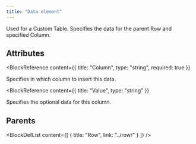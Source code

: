 ```yaml
---
title: "Data element"
---
```



Used for a Custom Table. Specifies the data for the parent Row and specified Column.


## Attributes

<BlockWrapper>

  <BlockReference
    content={{
      title: "Column",
      type: "string",
      required: true
    }}
  >
  Specifies in which column to insert this data.
  </BlockReference>

  <BlockReference
    content={{
      title: "Value",
      type: "string"
    }}
  >
  Specifies the optional data for this column.
  </BlockReference>

</BlockWrapper>


## Parents

<BlockDefList content={[
    {
      title: "Row",
      link: "../row/"
    }
  ]}
/>